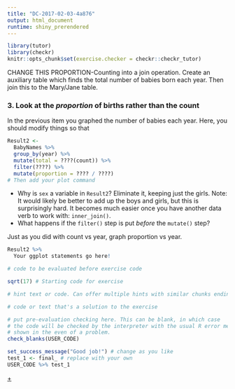 ```yaml
---
title: "DC-2017-02-03-4a876"
output: html_document
runtime: shiny_prerendered
---
```


```r
library(tutor)
library(checkr)
knitr::opts_chunk$set(exercise.checker = checkr::checkr_tutor)
```

CHANGE THIS PROPORTION-Counting into a join operation. Create an auxiliary table which finds the total number of babies born each year. Then join this to the Mary/Jane table.


### 3. Look at the *proportion* of births rather than the count

In the previous item you graphed the number of babies each year. Here, you should modify things so that 

```r
Result2 <-
  BabyNames %>%
  group_by(year) %>%
  mutate(total = ????(count)) %>%
  filter(????) %>%
  mutate(proportion = ???? / ????)
# Then add your plot command

```

* Why is `sex` a variable in `Result2`? Eliminate it, keeping just the girls.
    Note: It would likely be better to add up the boys and girls, but this is surprisingly hard.  It becomes much easier once you have another data verb to work with: `inner_join()`.  
* What happens if the `filter()` step is put *before* the `mutate()` step?

Just as you did with count vs year, graph proportion vs year.
```r
Result2 %>%
  Your ggplot statements go here!
```



```r
# code to be evaluated before exercise code
```

<!-- narrative before exercise -->

```r
sqrt(17) # Starting code for exercise
```

<!-- narrative to wrap up (if any) goes here -->

```r
# hint text or code. Can offer multiple hints with similar chunks ending in hint-1, hint-2, etc.
```

```r
# code or text that's a solution to the exercise
```

```r
# put pre-evaluation checking here. This can be blank, in which case
# the code will be checked by the interpreter with the usual R error messages
# shown in the even of a problem.
check_blanks(USER_CODE)
```

```r
set_success_message("Good job!") # change as you like
test_1 <- final_ # replace with your own
USER_CODE %>% test_1
```

<!-- identifier for the source problem file is the tooltip on the "+" below. -->
<a href="#" title = "DC-2017-02-03-4a876">+</a>

